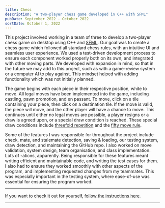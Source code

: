 ```yaml
--- 
title: Chess
description: "A two-player chess game developed in C++ with SFML"
pubDate: September 2022 - October 2022
sortDate: October 1, 2022
---
```


This project involved working in a team of three to develop a two-player chess game on desktop using C++ and [SFML](https://www.sfml-dev.org/index.php).
Our goal was to create a chess game which followed all standard chess rules, with an intuitive UI and seamless user experience. We used a test-driven
development process to ensure each component worked properly both on its own, and integrated with other moving parts. We developed with expansion in mind, 
so that in the future we may add to this project, such as with a game-review system or a computer AI to play against. This mindset helped with adding
functionality which was not initially planned.

<BlogImage src={ChessSetup} alt="Screenshot of our chess game's GUI. The pieces are in their initial positions." />

The game begins with each piece in their respective position, white to move. All legal moves have been implemented into the game, including castling,
pawn promotion, and en passant. To move, click on a tile containing your piece, then click on a destination tile. If the move is valid, the piece will move,
and the other player will have a chance to move. This continues until either no legal moves are possible, a player resigns or a draw is agreed upon, 
or a special draw condition is reached. These special draw conditions include [threefold repetition](https://www.chess.com/terms/draw-chess#threefold-repetition) and the [fifty move rule](https://www.chess.com/terms/draw-chess#fifty-move-rule). 

<BlogImage src={ChessGame} alt="Screenshot of our chess game's GUI. The game is in-progress." />

Some of the features I was responsible for throughout the project include check, mate, and stalemate detection, saving & loading, our testing system, 
draw detection, and maintaining the GitHub repo. I also worked on move validation, system design, team organisation, and class implementation. Lots of -ations, apparently.
Being responsible for these features meant writing efficient and maintainable code, and writing the test cases for them. I also had to ensure they
worked smoothly with other aspects of the program, and implementing requested changes from my teammates. This was especially important in the testing system, 
where ease-of-use was essential for ensuring the program worked.

<BlogImage src={Checkmate} alt="Screenshot of our chess game's GUI. White has just won by checkmate." />

---

If you want to check it out for yourself, [follow the instructions here](https://github.com/mortonjack/chess-oop 'Chess Repo').

---